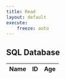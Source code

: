 ```yaml
---
title: Read
layout: default
execute:
    freeze: auto
---
```


<main class="page-content" aria-label="Content">
      <div class="wrapper">

<h2 id="sql-database">SQL Database</h2>
<!-- HTML table fragment for page -->
<table>
  <thead>
  <tr>
    <th>Name</th>
    <th>ID</th>
    <th>Age</th>
  </tr>
  </thead>
  <tbody id="result">
    <!-- javascript generated data -->
  </tbody>
</table>

<!-- Script is layed out in a sequence (no function) and will execute when page is loaded -->
<script>
  // prepare HTML result container for new output
  const resultContainer = document.getElementById("result");

  // prepare URL
  var url = "https://locam.nighthawkcodingsociety.com/api/person/";
  // Uncomment next line for localhost testing
  // url = "http://localhost:8085/api/person/";

  // set options for cross origin header request
  const options = {
    method: 'GET', // *GET, POST, PUT, DELETE, etc.
    mode: 'cors', // no-cors, *cors, same-origin
    cache: 'default', // *default, no-cache, reload, force-cache, only-if-cached
    credentials: 'include', // include, *same-origin, omit
    headers: {
      'Content-Type': 'application/json',
    },
  };

  // fetch the API
  fetch(url, options)
    // response is a RESTful "promise" on any successful fetch
    .then(response => {
      // check for response errors and display
      if (response.status !== 200) {
          const errorMsg = 'Database response error: ' + response.status;
          console.log(errorMsg);
          const tr = document.createElement("tr");
          const td = document.createElement("td");
          td.innerHTML = errorMsg;
          tr.appendChild(td);
          resultContainer.appendChild(tr);
          return;
      }
      // valid response will contain json data
      response.json().then(data => {
          console.log(data);
          for (const row of data) {
            // tr and td build out for each row
            const tr = document.createElement("tr");
            const name = document.createElement("td");
            const id = document.createElement("td");
            const age = document.createElement("td");
            // data is specific to the API
            name.innerHTML = row.name; 
            id.innerHTML = row.email; 
            age.innerHTML = row.age; 
            // this build td's into tr
            tr.appendChild(name);
            tr.appendChild(id);
            tr.appendChild(age);
            // add HTML to container
            resultContainer.appendChild(tr);
          }
      })
  })
  // catch fetch errors (ie ACCESS to server blocked)
  .catch(err => {
    console.error(err);
    const tr = document.createElement("tr");
    const td = document.createElement("td");
    td.innerHTML = err + ": " + url;
    tr.appendChild(td);
    resultContainer.appendChild(tr);
  });
</script>